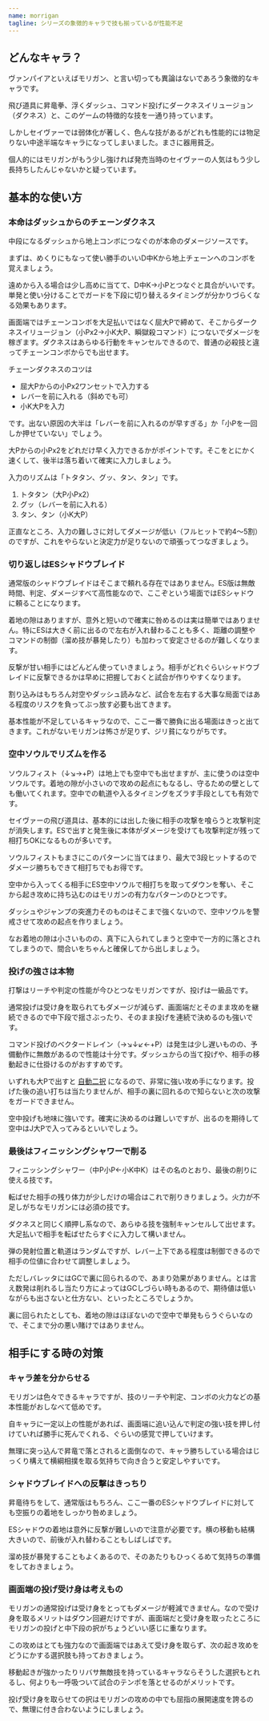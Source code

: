 ```yaml
---
name: morrigan
tagline: シリーズの象徴的キャラで技も揃っているが性能不足
---
```


## どんなキャラ？

ヴァンパイアといえばモリガン、と言い切っても異論はないであろう象徴的なキャラです。

飛び道具に昇竜拳、浮くダッシュ、コマンド投げにダークネスイリュージョン（ダクネス）と、このゲームの特徴的な技を一通り持っています。

しかしセイヴァーでは弱体化が著しく、色んな技があるがどれも性能的には物足りない中途半端なキャラになってしまいました。まさに器用貧乏。

個人的にはモリガンがもう少し強ければ発売当時のセイヴァーの人気はもう少し長持ちしたんじゃないかと疑っています。

## 基本的な使い方

### 本命はダッシュからのチェーンダクネス

中段になるダッシュから地上コンボにつなぐのが本命のダメージソースです。

まずは、めくりにもなって使い勝手のいいD中Kから地上チェーンへのコンボを覚えましょう。

遠めから入る場合は少し高めに当てて、D中K→小Pとつなぐと具合がいいです。単発と使い分けることでガードを下段に切り替えるタイミングが分かりづらくなる効果もあります。

画面端ではチェーンコンボを大足払いではなく屈大Pで締めて、そこからダークネスイリュージョン（小Px2→小K大P、瞬獄殺コマンド）につないでダメージを稼ぎます。ダクネスはあらゆる行動をキャンセルできるので、普通の必殺技と違ってチェーンコンボからでも出せます。

チェーンダクネスのコツは

- 屈大Pからの小Px2ワンセットで入力する
- レバーを前に入れる（斜めでも可）
- 小K大Pを入力

です。出ない原因の大半は「レバーを前に入れるのが早すぎる」か「小Pを一回しか押せていない」でしょう。

大Pからの小Px2をどれだけ早く入力できるかがポイントです。そこをとにかく速くして、後半は落ち着いて確実に入力しましょう。

入力のリズムは「トタタン、グッ、タン、タン」です。

1. トタタン（大P小Px2）
2. グッ（レバーを前に入れる）
3. タン、タン（小K大P）

正直なところ、入力の難しさに対してダメージが低い（フルヒットで約4〜5割）のですが、これをやらないと決定力が足りないので頑張ってつなぎましょう。

### 切り返しはESシャドウブレイド

通常版のシャドウブレイドはそこまで頼れる存在ではありません。ES版は無敵時間、判定、ダメージすべて高性能なので、ここぞという場面ではESシャドウに頼ることになります。

着地の隙はありますが、意外と短いので確実に咎めるのは実は簡単ではありません。特にESは大きく前に出るので左右が入れ替わることも多く、距離の調整やコマンドの制御（溜め技が暴発したり）も加わって安定させるのが難しくなります。

反撃が甘い相手にはどんどん使っていきましょう。相手がどれぐらいシャドウブレイドに反撃できるかは早めに把握しておくと試合が作りやすくなります。

割り込みはもちろん対空やダッシュ読みなど、試合を左右する大事な局面ではある程度のリスクを負ってぶっ放す必要も出てきます。

基本性能が不足しているキャラなので、ここ一番で勝負に出る場面はきっと出てきます。これがないモリガンは怖さが足りず、ジリ貧になりがちです。

### 空中ソウルでリズムを作る

ソウルフィスト（↓↘→+P）は地上でも空中でも出せますが、主に使うのは空中ソウルです。着地の隙が小さいので攻めの起点にもなるし、守るための壁としても働いてくれます。空中での軌道や入るタイミングをズラす手段としても有効です。

セイヴァーの飛び道具は、基本的には出した後に相手の攻撃を喰らうと攻撃判定が消失します。ESで出すと発生後に本体がダメージを受けても攻撃判定が残って相打ちOKになるものが多いです。

ソウルフィストもまさにこのパターンに当てはまり、最大で3段ヒットするのでダメージ勝ちもできて相打ちでもお得です。

空中から入ってくる相手にES空中ソウルで相打ちを取ってダウンを奪い、そこから起き攻めに持ち込むのはモリガンの有力なパターンのひとつです。

ダッシュやジャンプの突進力そのものはそこまで強くないので、空中ソウルを警戒させて攻めの起点を作りましょう。

なお着地の隙は小さいものの、真下に入られてしまうと空中で一方的に落とされてしまうので、間合いをちゃんと確保してから出しましょう。

### 投げの強さは本物

打撃はリーチや判定の性能が今ひとつなモリガンですが、投げは一級品です。

通常投げは受け身を取られてもダメージが減らず、画面端だとそのまま攻めを継続できるので中下段で揺さぶったり、そのまま投げを連続で決めるのも強いです。

コマンド投げのベクタードレイン（→↘↓↙←+P）は発生は少し遅いものの、予備動作に無敵があるので性能は十分です。ダッシュからの当て投げや、相手の移動起きに仕掛けるのがおすすめです。

いずれも大Pで出すと [自動二択](../techniques/option_select) になるので、非常に強い攻め手になります。投げた後の追い打ちは当たりませんが、相手の裏に回れるので知らないと次の攻撃をガードできません。

空中投げも地味に強いです。確実に決めるのは難しいですが、出るのを期待して空中はJ大Pで入ってみるといいでしょう。

### 最後はフィニッシングシャワーで削る

フィニッシングシャワー（中P小P←小K中K）はその名のとおり、最後の削りに使える技です。

転ばせた相手の残り体力が少しだけの場合はこれで削りきりましょう。火力が不足しがちなモリガンには必須の技です。

ダクネスと同じく順押し系なので、あらゆる技を強制キャンセルして出せます。大足払いで相手を転ばせたらすぐに入力して構いません。

弾の発射位置と軌道はランダムですが、レバー上下である程度は制御できるので相手の位値に合わせて調整しましょう。

ただしバレッタにはGCで裏に回られるので、あまり効果がありません。とは言え数発は削れるし当たり方によってはGCしづらい時もあるので、期待値は低いながらも出さないと仕方ない、といったところでしょうか。

裏に回られたとしても、着地の隙はほぼないので空中で単発もらうぐらいなので、そこまで分の悪い賭けではありません。

## 相手にする時の対策

### キャラ差を分からせる

モリガンは色々できるキャラですが、技のリーチや判定、コンボの火力などの基本性能がおしなべて低めです。

自キャラに一定以上の性能があれば、画面端に追い込んで判定の強い技を押し付けていれば勝手に死んでくれる、ぐらいの感覚で押していけます。

無理に突っ込んで昇竜で落とされると面倒なので、キャラ勝ちしている場合はじっくり構えて横綱相撲を取る気持ちで向き合うと安定しやすいです。

### シャドウブレイドへの反撃はきっちり

昇竜待ちをして、通常版はもちろん、ここ一番のESシャドウブレイドに対しても空振りの着地をしっかり咎めましょう。

ESシャドウの着地は意外に反撃が難しいので注意が必要です。横の移動も結構大きいので、前後が入れ替わることもしばしばです。

溜め技が暴発することもよくあるので、そのあたりもひっくるめて気持ちの準備をしておきましょう。

### 画面端の投げ受け身は考えもの

モリガンの通常投げは受け身をとってもダメージが軽減できません。なので受け身を取るメリットはダウン回避だけですが、画面端だと受け身を取ったところにモリガンの投げと中下段の択がちょうどいい感じに重なります。

この攻めはとても強力なので画面端ではあえて受け身を取らず、次の起き攻めをどうにかする選択肢も持っておきましょう。

移動起きが強かったりリバサ無敵技を持っているキャラならそうした選択もとれるし、何よりも一呼吸ついて試合のテンポを落とせるのがメリットです。

投げ受け身を取らせての択はモリガンの攻めの中でも屈指の展開速度を誇るので、無理に付き合わないようにしましょう。

